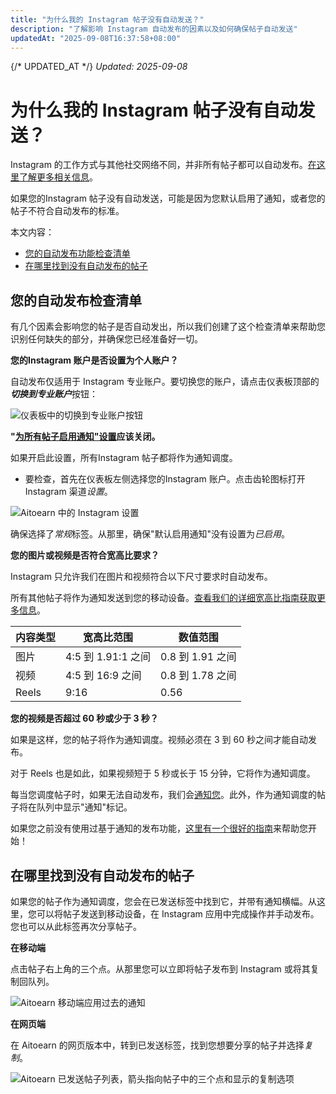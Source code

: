 ```yaml
---
title: "为什么我的 Instagram 帖子没有自动发送？"
description: "了解影响 Instagram 自动发布的因素以及如何确保帖子自动发送"
updatedAt: "2025-09-08T16:37:58+08:00"
---
```

{/* UPDATED_AT */}
_Updated: 2025-09-08_

# 为什么我的 Instagram 帖子没有自动发送？

Instagram 的工作方式与其他社交网络不同，并非所有帖子都可以自动发布。[在这里了解更多相关信息](https://aitoearn.helpscoutdocs.com/article/554-using-instagram-with-aitoearn#h_01HB99SMK6389CZEMAG1XBP6K6)。

如果您的Instagram 帖子没有自动发送，可能是因为您默认启用了通知，或者您的帖子不符合自动发布的标准。

本文内容：
- [您的自动发布功能检查清单](#auto-posting-checklist)
- [在哪里找到没有自动发布的帖子](#find-posts)

## 您的自动发布检查清单

有几个因素会影响您的帖子是否自动发出，所以我们创建了这个检查清单来帮助您识别任何缺失的部分，并确保您已经准备好一切。

**您的Instagram 账户是否设置为个人账户？**

自动发布仅适用于 Instagram 专业账户。要切换您的账户，请点击仪表板顶部的***切换到专业账户***按钮：

![仪表板中的切换到专业账户按钮](//d33v4339jhl8k0.cloudfront.net/docs/assets/64cb6cf86d4a3e191f237e66/images/680247121a5d437cf7d50858/file-xfDeG2JSpN.jpg)

**"[为所有帖子启用通知"设置](https://aitoearn.helpscoutdocs.com/article/658-using-instagram-reminders#h_01H410CD2SJTECFPNAQPEH0FAA)应该关闭。**

如果开启此设置，所有Instagram 帖子都将作为通知调度。

- 要检查，首先在仪表板左侧选择您的Instagram 账户。点击齿轮图标打开 Instagram 渠道*设置*。

![Aitoearn 中的 Instagram 设置](//d33v4339jhl8k0.cloudfront.net/docs/assets/64cb6cf86d4a3e191f237e66/images/66b64df748915f570c6a931c/file-KrtQVMmILF.jpg)

确保选择了*常规*标签。从那里，确保"默认启用通知"没有设置为*已启用*。

**您的图片或视频是否符合宽高比要求？**

Instagram 只允许我们在图片和视频符合以下尺寸要求时自动发布。

所有其他帖子将作为通知发送到您的移动设备。[查看我们的详细宽高比指南获取更多信息](https://aitoearn.helpscoutdocs.com/article/622-instagrams-accepted-aspect-ratio-ranges)。

| **内容类型** | **宽高比范围** | **数值范围** |
|---|---|---|
| 图片 | 4:5 到 1.91:1 之间 | 0.8 到 1.91 之间 |
| 视频 | 4:5 到 16:9 之间 | 0.8 到 1.78 之间 |
| Reels | 9:16 | 0.56 |

**您的视频是否超过 60 秒或少于 3 秒？**

如果是这样，您的帖子将作为通知调度。视频必须在 3 到 60 秒之间才能自动发布。

对于 Reels 也是如此，如果视频短于 5 秒或长于 15 分钟，它将作为通知调度。

每当您调度帖子时，如果无法自动发布，我们会[通知您](https://share.aitoearn.com/z8uB2pyR)。此外，作为通知调度的帖子将在队列中显示"通知"标记。

如果您之前没有使用过基于通知的发布功能，[这里有一个很好的指南](https://aitoearn.helpscoutdocs.com/article/658-using-instagram-reminders)来帮助您开始！

## 在哪里找到没有自动发布的帖子

如果您的帖子作为通知调度，您会在已发送标签中找到它，并带有通知横幅。从这里，您可以将帖子发送到移动设备，在 Instagram 应用中完成操作并手动发布。您也可以从此标签再次分享帖子。

**在移动端**

点击帖子右上角的三个点。从那里您可以立即将帖子发布到 Instagram 或将其复制回队列。

![Aitoearn 移动端应用过去的通知](https://d33v4339jhl8k0.cloudfront.net/docs/assets/64cb6cf86d4a3e191f237e66/images/65fd8aa8881ee906e7726ae1/file-ZeZ0HSzycw.jpg)

**在网页端**

在 Aitoearn 的网页版本中，转到已发送标签，找到您想要分享的帖子并选择*复制*。

![Aitoearn 已发送帖子列表，箭头指向帖子中的三个点和显示的复制选项](//d33v4339jhl8k0.cloudfront.net/docs/assets/64cb6cf86d4a3e191f237e66/images/66b64fc06eb51e63b8f9e7d3/file-dtpwhHD7XA.jpg)
